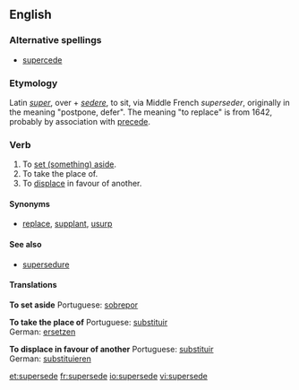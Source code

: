 ==English==

===Alternative spellings===
*[[supercede]]

===Etymology===
Latin ''[[super]]'', over + ''[[sedere]]'', to sit, via Middle French ''superseder'', originally in the meaning "postpone, defer". The meaning "to replace" is from 1642, probably by association with [[precede]].

===Verb===
{{en-verb|supersed|ing}} {{transitive}}

# To [[set aside|set (something) aside]].
# To take the place of.
# To [[displace]] in favour of another.

====Synonyms====
*[[replace]], [[supplant]], [[usurp]]

====See also====
*[[supersedure]]

====Translations====
'''To set aside'''
{{top}}
{{mid}}
Portuguese: [[sobrepor]]
{{bottom}}

'''To take the place of'''
{{top}}
{{mid}}
Portuguese: [[substituir]]<br>
German: [[ersetzen]]
{{bottom}}

'''To displace in favour of another'''
{{top}}
{{mid}}
Portuguese: [[Substitution | substituir]]<br>
German: [[Substitution | substituieren]]
{{bottom}}

[[et:supersede]]
[[fr:supersede]]
[[io:supersede]]
[[vi:supersede]]